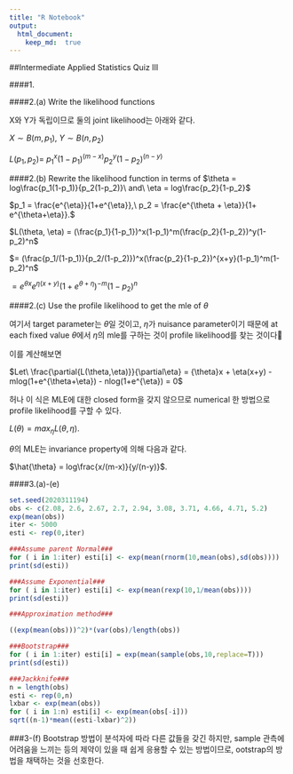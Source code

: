```yaml
---
title: "R Notebook"
output: 
  html_document:
    keep_md:  true
---
```


##Intermediate Applied Statistics Quiz III

####1.



####2.(a) Write the likelihood functions

 X와 Y가 독립이므로 둘의 joint likelihood는 아래와 같다.
 
$X \sim B(m,p_1),\ Y \sim B(n,p_2)$ 
 
 $L(p_1,p_2)=\ p_1^x(1-p_1)^{(m-x)}p_2^y(1-p_2)^{(n-y)}$
 

####2.(b) Rewrite the likelihood function in terms of $\theta = log\frac{p_1(1-p_1)}{p_2(1-p_2)}\  and\  \eta = log\frac{p_2}{1-p_2}$


$p_1 = \frac{e^{\eta}}{1+e^{\eta}},\ p_2 = \frac{e^{\theta + \eta}}{1+ e^{\theta+\eta}}.$


$L(\theta, \eta) = (\frac{p_1}{1-p_1})^x(1-p_1)^m(\frac{p_2}{1-p_2})^y(1-p_2)^n$

$= (\frac{p_1/(1-p_1)}{p_2/(1-p_2)})^x(\frac{p_2}{1-p_2})^{x+y}(1-p_1)^m(1-p_2)^n$

$= e^{{\theta}x}e^{\eta(x+y)}(1+e^{\theta+\eta})^{-m}(1-p_2)^n$


####2.(c) Use the profile likelihood to get the mle of $\theta$

여기서 target parameter는 $\theta$일 것이고, $\eta$가 nuisance parameter이기 때문에 at each fixed value $\theta$에서 $\eta$의 mle를 구하는 것이 profile likelihood를 찾는 것이다

이를 계산해보면

$Let\ \frac{\partial{L(\theta,\eta)}}{\partial\eta} = {\theta}x + \eta(x+y) -mlog(1+e^{\theta+\eta}) - nlog(1+e^{\eta}) = 0$

허나 이 식은 MLE에 대한 closed form을 갖지 않으므로 numerical 한 방법으로 profile likelihood를 구할 수 있다.

$L(\theta)= max_\eta{L(\theta,\eta)}$.

$\theta$의 MLE는 invariance property에 의해 다음과 같다.

$\hat{\theta} = log\frac{x/(m-x)}{y/(n-y)}$.


####3.(a)-(e)

```r

set.seed(2020311194)
obs <- c(2.08, 2.6, 2.67, 2.7, 2.94, 3.08, 3.71, 4.66, 4.71, 5.2)
exp(mean(obs))
iter <- 5000
esti <- rep(0,iter)

###Assume parent Normal###
for ( i in 1:iter) esti[i] <- exp(mean(rnorm(10,mean(obs),sd(obs))))
print(sd(esti))

###Assume Exponential###
for ( i in 1:iter) esti[i] <- exp(mean(rexp(10,1/mean(obs))))
print(sd(esti))

###Approximation method###

((exp(mean(obs)))^2)*(var(obs)/length(obs))

###Bootstrap###
for ( i in 1:iter) esti[i] = exp(mean(sample(obs,10,replace=T)))
print(sd(esti))

###Jackknife###
n = length(obs)
esti <- rep(0,n)
lxbar <- exp(mean(obs))
for ( i in 1:n) esti[i] <- exp(mean(obs[-i]))
sqrt((n-1)*mean((esti-lxbar)^2))
```

###3-(f)
Bootstrap 방법이 분석자에 따라 다른 값들을 갖긴 하지만, sample 관측에 어려움을 느끼는 등의 제약이 있을 때 쉽게 응용할 수 있는 방법이므로, ootstrap의 방법을 채택하는 것을 선호한다.
